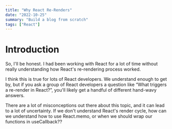 ---
title: "Why React Re-Renders"
date: "2022-10-25"
summary: "Build a blog from scratch"
tags: ["React"]
---

# Introduction

So, I'll be honest. I had been working with React for a lot of time without really understanding how React's re-rendering process worked.

I think this is true for lots of React developers. We understand enough to get by, but if you ask a group of React developers a question like “What triggers a re-render in React?”, you'll likely get a handful of different hand-wavy answers.

There are a lot of misconceptions out there about this topic, and it can lead to a lot of uncertainty. If we don't understand React's render cycle, how can we understand how to use React.memo, or when we should wrap our functions in useCallback??
